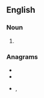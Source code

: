 {{also|Agons}}

==English==

===Noun===
{{head|en|noun plural form}}

# {{plural of|agon|lang=en}}

===Anagrams===
* {{l|en|Gaons}}
* {{l|en|Goans}}
* {{l|en|sango}}, {{l|en|Sango}}
